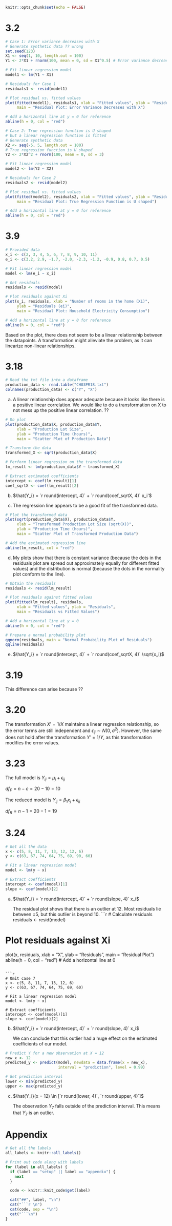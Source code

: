 ```r
knitr::opts_chunk$set(echo = FALSE)
```

# 3.2
```r
# Case 1: Error variance decreases with X
# Generate synthetic data ?? wrong
set.seed(123)
X1 <- seq(1, 10, length.out = 100)
Y1 <- 2*X1 + rnorm(100, mean = 0, sd = X1^0.5) # Error variance decreases with X

# Fit linear regression model
model1 <- lm(Y1 ~ X1)

# Residuals for Case 1
residuals1 <- resid(model1)

# Plot residual vs. fitted values
plot(fitted(model1), residuals1, xlab = "Fitted values", ylab = "Residuals",
     main = "Residual Plot: Error Variance Decreases with X")

# Add a horizontal line at y = 0 for reference
abline(h = 0, col = "red")

# Case 2: True regression function is U shaped
# but a linear regression function is fitted
# Generate synthetic data
X2 <- seq(-5, 5, length.out = 100)
# True regression function is U shaped
Y2 <- 2*X2^2 + rnorm(100, mean = 0, sd = 3)

# Fit linear regression model
model2 <- lm(Y2 ~ X2)

# Residuals for Case 2
residuals2 <- resid(model2)

# Plot residual vs. fitted values
plot(fitted(model2), residuals2, xlab = "Fitted values", ylab = "Residuals",
     main = "Residual Plot: True Regression Function is U shaped")

# Add a horizontal line at y = 0 for reference
abline(h = 0, col = "red")
```

# 3.9
```r
# Provided data
x_i <- c(2, 3, 4, 5, 6, 7, 8, 9, 10, 11)
e_i <- c(3.2, 2.9, -1.7, -2.0, -2.3, -1.2, -0.9, 0.8, 0.7, 0.5)

# Fit linear regression model
model <- lm(e_i ~ x_i)

# Get residuals
residuals <- resid(model)

# Plot residuals against Xi
plot(x_i, residuals, xlab = "Number of rooms in the home (Xi)",
     ylab = "Residuals (ei)",
     main = "Residual Plot: Household Electricity Consumption")

# Add a horizontal line at y = 0 for reference
abline(h = 0, col = "red")
```

Based on the plot, there does not seem to be a linear relationship between the datapoints. A transformation might alleviate the problem, as it can linearize non-linear relationships.

# 3.18
```r
# Read the txt file into a dataframe
production_data <- read.table("CH03PR18.txt")
colnames(production_data) <- c("Y", "X")
```

a. A linear relationship does appear adequate because it looks like there is a positive linear correlation. We would like to do a transformation on X to not mess up the positive linear correlation. ??
```r
# Do plot
plot(production_data$X, production_data$Y,
     xlab = "Production Lot Size",
     ylab = "Production Time (hours)",
     main = "Scatter Plot of Production Data")
```

```r
# Transform the data
transformed_X <- sqrt(production_data$X)

# Perform linear regression on the transformed data
lm_result <- lm(production_data$Y ~ transformed_X)

# Extract estimated coefficients
intercept <- coef(lm_result)[1]
coef_sqrtX <- coef(lm_result)[2]
```

b. $\hat{Y_i} = `r round(intercept, 4)` + `r round(coef_sqrtX, 4)` x_i'$

c. The regression line appears to be a good fit of the transformed data.
```r
# Plot the transformed data
plot(sqrt(production_data$X), production_data$Y, 
     xlab = "Transformed Production Lot Size (sqrt(X))", 
     ylab = "Production Time (hours)",
     main = "Scatter Plot of Transformed Production Data")

# Add the estimated regression line
abline(lm_result, col = "red")
```

d. My plots show that there is constant variance (because the dots in the residuals plot are spread out approximately equally for different fitted values) and the distribution is normal (because the dots in the normality plot conform to the line).
```r
# Obtain the residuals
residuals <- resid(lm_result)

# Plot residuals against fitted values
plot(fitted(lm_result), residuals,
     xlab = "Fitted values", ylab = "Residuals",
     main = "Residuals vs Fitted Values")

# Add a horizontal line at y = 0
abline(h = 0, col = "red")

# Prepare a normal probability plot
qqnorm(residuals, main = "Normal Probability Plot of Residuals")
qqline(residuals)
```

e. $\hat{Y_i} = `r round(intercept, 4)` + `r round(coef_sqrtX, 4)` \sqrt{x_i}$

# 3.19
This difference can arise because ??

# 3.20
The transformation $X' = 1 / X$ maintains a linear regression relationship, so the error terms are still independent and $\epsilon_{ij} \sim N(0, \sigma^2)$. However, the same does not hold after the transformation $Y' = 1 / Y$, as this transformation modifies the error values.

# 3.23
The full model is $Y_{ij} = \mu_j + \epsilon_{ij}$

$df_F = n - c = 20 - 10 = 10$

The reduced model is $Y_{ij} = \beta_1 x_j + \epsilon_{ij}$

$df_R = n - 1 = 20 - 1 = 19$

# 3.24
```r
# Get all the data
x <- c(5, 8, 11, 7, 13, 12, 12, 6)
y <- c(63, 67, 74, 64, 75, 69, 90, 60)

# Fit a linear regression model
model <- lm(y ~ x)

# Extract coefficients
intercept <- coef(model)[1]
slope <- coef(model)[2]
```
a. $\hat{Y_i} = `r round(intercept, 4)` + `r round(slope, 4)` x_i$

   The residual plot shows that there is an outlier at $12$. Most residuals lie between $\pm 5$, but this outlier is beyond $10$.
```r
# Calculate residuals
residuals <- resid(model)

# Plot residuals against Xi
plot(x, residuals, xlab = "X", ylab = "Residuals", main = "Residual Plot")
abline(h = 0, col = "red")  # Add a horizontal line at 0
```

```r
# Omit case 7
x <- c(5, 8, 11, 7, 13, 12, 6)
y <- c(63, 67, 74, 64, 75, 69, 60)

# Fit a linear regression model
model <- lm(y ~ x)

# Extract coefficients
intercept <- coef(model)[1]
slope <- coef(model)[2]
```

b. $\hat{Y_i} = `r round(intercept, 4)` + `r round(slope, 4)` x_i$

   We can conclude that this outlier had a huge effect on the estimated coefficients of our model.

```r
# Predict Y for a new observation at X = 12
new_x <- 12
predicted_y <- predict(model, newdata = data.frame(x = new_x),
                       interval = "prediction", level = 0.99)

# Get prediction interval
lower <- min(predicted_y)
upper <- max(predicted_y)
```

c. $\hat{Y_i}(x = 12) \in [`r round(lower, 4)`, `r round(upper, 4)`]$

   The observation $Y_7$ falls outside of the prediction interval. This means that $Y_7$ is an outlier.

# Appendix
```r
# Get all the labels
all_labels <- knitr::all_labels()

# Print out code along with labels
for (label in all_labels) {
  if (label == "setup" || label == "appendix") {
    next
  }

  code <- knitr::knit_code$get(label)

  cat("##", label, "\n")
  cat("```r \n")
  cat(code, sep = "\n")
  cat("```\n")
}
```